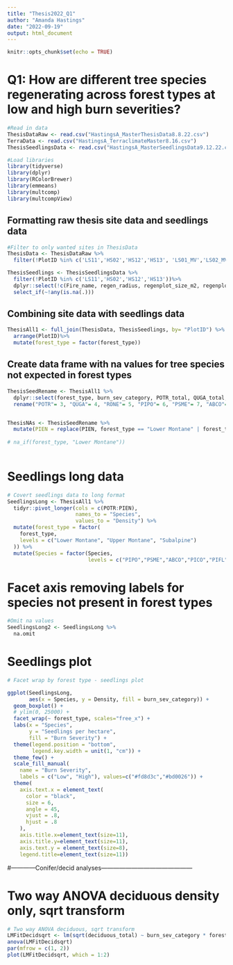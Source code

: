 ```yaml
---
title: "Thesis2022_Q1"
author: "Amanda Hastings"
date: "2022-09-19"
output: html_document
---
```


```r
knitr::opts_chunk$set(echo = TRUE)
```


# Q1: How are different tree species regenerating across forest types at low and high burn severities?

```r
#Read in data 
ThesisDataRaw <- read.csv("HastingsA_MasterThesisData8.8.22.csv")
TerraData <- read.csv("HastingsA_TerraclimateMaster8.16.csv")
ThesisSeedlingsData <- read.csv("HastingsA_MasterSeedlingsData9.12.22.csv")

#Load libraries
library(tidyverse)
library(dplyr)
library(RColorBrewer)
library(emmeans)
library(multcomp)
library(multcompView)
```

## Formatting raw thesis site data and seedlings data 

```r
#Filter to only wanted sites in ThesisData 
ThesisData <- ThesisDataRaw %>% 
  filter(!PlotID %in% c('LS11','HS02','HS12','HS13', 'LS01_MV','LS02_MV','HS01_MV'))

ThesisSeedlings <- ThesisSeedlingsData %>% 
  filter(!PlotID %in% c('LS11','HS02','HS12','HS13'))%>% 
  dplyr::select(!c(Fire_name, regen_radius, regenplot_size_m2, regenplot_size_ha))%>% 
  select_if(~!any(is.na(.)))

```

## Combining site data with seedlings data

```r
ThesisAll1 <- full_join(ThesisData, ThesisSeedlings, by= "PlotID") %>% 
  arrange(PlotID)%>% 
  mutate(forest_type = factor(forest_type))

```

## Create data frame with na values for tree species not expected in forest types 

```r
ThesisSeedRename <- ThesisAll1 %>% 
  dplyr::select(forest_type, burn_sev_category, POTR_total, QUGA_total, RONE_total, PIPO_total, PSME_total, ABCO_total, PICO_total, PIFL_total, PIAR_total, ABLA_total, PIEN_total)%>%
  rename("POTR"= 3, "QUGA"= 4, "RONE"= 5, "PIPO"= 6, "PSME"= 7, "ABCO"= 8,  "PICO" = 9, "PIFL" = 10, "PIAR"=11, "ABLA"=12, "PIEN"=13)


ThesisNAs <- ThesisSeedRename %>%
  mutate(PIEN = replace(PIEN, forest_type == "Lower Montane" | forest_type == "Upper Montane", NA)) 
           
# na_if(forest_type, "Lower Montane"))
         
```


# Seedlings long data
```r
# Covert seedlings data to long format
SeedlingsLong <- ThesisAll1 %>%
  tidyr::pivot_longer(cols = c(POTR:PIEN),
                      names_to = "Species",
                      values_to = "Density") %>% 
  mutate(forest_type = factor(
    forest_type,
    levels = c("Lower Montane", "Upper Montane", "Subalpine")
  )) %>% 
  mutate(Species = factor(Species,
                          levels = c("PIPO","PSME","ABCO","PICO","PIFL", "PIAR","ABLA","PIEN", "QUGA", "RONE","POTR")))
```


# Facet axis removing labels for species not present in forest types 
```r
#Omit na values
SeedlingsLong2 <- SeedlingsLong %>% 
  na.omit
```


# Seedlings plot 
```r
# Facet wrap by forest type - seedlings plot

ggplot(SeedlingsLong,
       aes(x = Species, y = Density, fill = burn_sev_category)) +
  geom_boxplot() + 
  # ylim(0, 25000) +
  facet_wrap(~ forest_type, scales="free_x") +
  labs(x = "Species",
       y = "Seedlings per hectare",
       fill = "Burn Severity") +
  theme(legend.position = "bottom",
        legend.key.width = unit(1, "cm")) +
  theme_few() +
  scale_fill_manual(
    name = "Burn Severity",
    labels = c("Low", "High"), values=c("#fd8d3c","#bd0026")) +
  theme(
    axis.text.x = element_text(
      color = "black",
      size = 6,
      angle = 45,
      vjust = .8,
      hjust = .8
    ), 
    axis.title.x=element_text(size=11), 
    axis.title.y=element_text(size=11), 
    axis.text.y = element_text(size=8), 
    legend.title=element_text(size=11))
```

#------------Conifer/decid analyses---------------------------------------------


# Two way ANOVA deciduous density only, sqrt transform
```r
# Two way ANOVA deciduous, sqrt transform
LMFitDecidsqrt <- lm(sqrt(deciduous_total) ~ burn_sev_category * forest_type, data = ThesisData)
anova(LMFitDecidsqrt)
par(mfrow = c(1, 2))
plot(LMFitDecidsqrt, which = 1:2)
```



